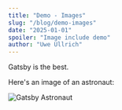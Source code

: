```yaml
---
title: "Demo - Images"
slug: "/blog/demo-images"
date: "2025-01-01"
spoiler: "Image include demo"
author: "Uwe Ullrich"
---
```


Gatsby is the best.

Here's an image of an astronaut:

![Gatsby Astronaut](./images/demo-gatsby-astronaut.png)